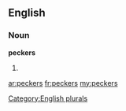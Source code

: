 ==English==

===Noun===
'''peckers'''

# {{plural of|[[pecker]]}}

[[Category:English plurals]]

[[ar:peckers]]
[[fr:peckers]]
[[my:peckers]]